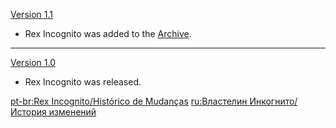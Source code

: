 {{Change History/Header}}
[[Version 1.1]]
*Rex Incognito was added to the [[Archive]].
----
[[Version 1.0]]
*Rex Incognito was released.
<noinclude>


[[pt-br:Rex Incognito/Histórico de Mudanças]]
[[ru:Властелин Инкогнито/История изменений]]
</noinclude>